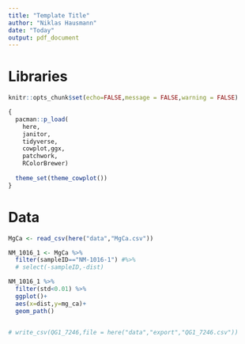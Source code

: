 ```yaml
---
title: "Template Title"
author: "Niklas Hausmann"
date: "Today"
output: pdf_document
---
```


# Libraries 
```r
knitr::opts_chunk$set(echo=FALSE,message = FALSE,warning = FALSE)

{
  pacman::p_load(
    here,
    janitor,
    tidyverse,
    cowplot,ggx,
    patchwork,
    RColorBrewer) 
  
  theme_set(theme_cowplot())
}
```

# Data

```r
MgCa <- read_csv(here("data","MgCa.csv"))

NM_1016_1 <- MgCa %>% 
  filter(sampleID=="NM-1016-1") #%>% 
  # select(-sampleID,-dist)

NM_1016_1 %>% 
  filter(std<0.01) %>% 
  ggplot()+
  aes(x=dist,y=mg_ca)+
  geom_path()


# write_csv(QG1_7246,file = here("data","export","QG1_7246.csv"))


```



